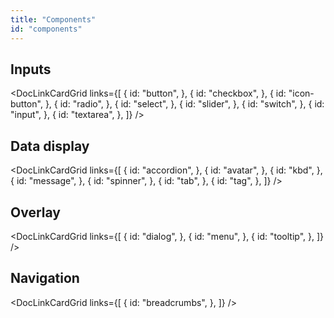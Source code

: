 ```yaml
---
title: "Components"
id: "components"
---
```


## Inputs

<DocLinkCardGrid
  links={[
    {
      id: "button",
    },
    {
      id: "checkbox",
    },
    {
      id: "icon-button",
    },
    {
      id: "radio",
    },
    {
      id: "select",
    },
    {
      id: "slider",
    },
    {
      id: "switch",
    },
    {
      id: "input",
    },
    {
      id: "textarea",
    },
  ]}
/>

## Data display

<DocLinkCardGrid
  links={[
    {
      id: "accordion",
    },
    {
      id: "avatar",
    },
    {
      id: "kbd",
    },
    {
      id: "message",
    },
    {
      id: "spinner",
    },
    {
      id: "tab",
    },
    {
      id: "tag",
    },
  ]}
/>

## Overlay

<DocLinkCardGrid
  links={[
    {
      id: "dialog",
    },
    {
      id: "menu",
    },
    {
      id: "tooltip",
    },
  ]}
/>

## Navigation

<DocLinkCardGrid
  links={[
    {
      id: "breadcrumbs",
    },
  ]}
/>
